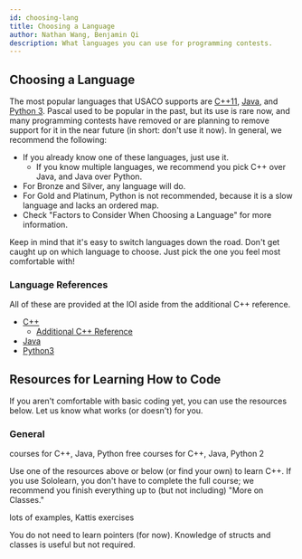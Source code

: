 ```yaml
---
id: choosing-lang
title: Choosing a Language
author: Nathan Wang, Benjamin Qi
description: What languages you can use for programming contests.
---
```


## Choosing a Language

The most popular languages that USACO supports are [C++11](https://en.wikipedia.org/wiki/C%2B%2B), [Java](https://en.wikipedia.org/wiki/Java_(programming_language)), and [Python 3](https://en.wikipedia.org/wiki/Python_(programming_language)). Pascal used to be popular in the past, but its use is rare now, and many programming contests have removed or are planning to remove support for it in the near future (in short: don't use it now). In general, we recommend the following:

 - If you already know one of these languages, just use it.
   - If you know multiple languages, we recommend you pick C++ over Java, and Java over Python.
 - For Bronze and Silver, any language will do.
 - For Gold and Platinum, Python is not recommended, because it is a slow language and lacks an ordered map.
 - Check "Factors to Consider When Choosing a Language" for more information.

Keep in mind that it's easy to switch languages down the road. Don't get caught up on which language to choose. Just pick the one you feel most comfortable with!

### Language References

All of these are provided at the IOI aside from the additional C++ reference.

 - [C++](https://en.cppreference.com/w/)
   - [Additional C++ Reference](http://www.cplusplus.com/)
 - [Java](https://docs.oracle.com/javase/8/docs/api/overview-summary.html)
 - [Python3](https://docs.python.org/3/reference/)

## Resources for Learning How to Code

If you aren't comfortable with basic coding yet, you can use the resources below. Let us know what works (or doesn't) for you.

### General

<resources title="Learning to Code">
  <resource title="Sololearn" url="https://www.sololearn.com/">courses for C++, Java, Python</resource>
  <resource title="Codecademy" url="https://www.codecademy.com/">free courses for C++, Java, Python 2</resource>
</resources>

<LanguageSection>

<CPPSection>

Use one of the resources above or below (or find your own) to learn C++. If you use Sololearn, you don't have to complete the full course; we recommend you finish everything up to (but not including) "More on Classes."

<resources title="C++">
  <resource source="PAPS" title="2 - Programming in C++" starred>lots of examples, Kattis exercises</resource>
</resources>

<info-block title="Pro Tip">

You do not need to learn pointers (for now). Knowledge of structs and classes is useful but not required.

</info-block>

</CPPSection>

<JavaSection></JavaSection>
<PySection></PySection>

</LanguageSection>

